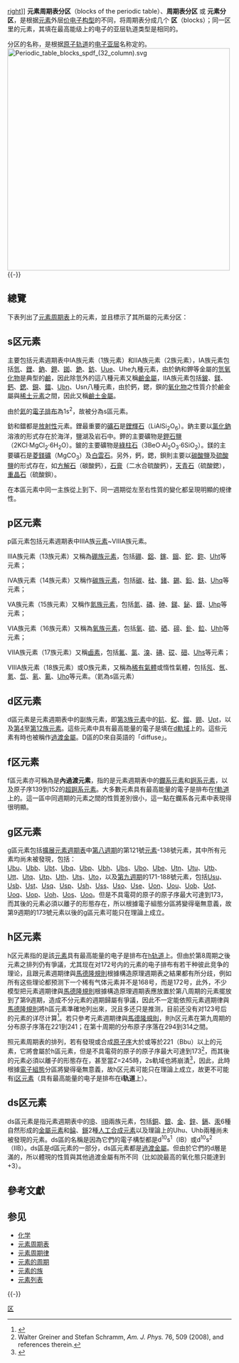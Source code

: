 [[FILE:Orbitalblöcke_neu.svg|right]]]]
'''元素周期表分区'''（blocks of the periodic table）、'''周期表分区''' 或 '''元素分区'''，是根据[[元素|元素]]外层[[价电子|价电子]][[电子排布|构型]]的不同，将周期表分成几个 '''区'''（blocks）；同一区里的元素，其填在最高能级上的电子的亚层轨道类型是相同的。

分区的名称，是根据[[原子轨道|原子轨道]]的[[原子轨道#電子亚層|电子亚层]]名称定的。
[[Image:Periodic_table_blocks_spdf_(32_column).svg|500px]]
{{-}}

== 總覽 ==
{{main|元素周期表}}
下表列出了[[元素周期表|元素周期表]]上的元素，並且標示了其所屬的元素分区：
{{元素週期表_(正文)|type=block|顯示缺字=no}}

== s区元素 ==
{{main|s区元素}}
<div style="float: right; margin-left: 20px; font-size:85%;">
{{Periodic table (micro)|type=block|number=-1|mark=s block|caption=s區元素在週期表中的位置}}
</div>
主要包括元素週期表中IA族元素（1族元素）和IIA族元素（2族元素），IA族元素包括[[氫|氫]]、[[鋰|鋰]]、[[鈉|鈉]]、[[鉀|鉀]]、[[銣|銣]]、[[銫|銫]]、[[鈁|鈁]]、[[Uue|Uue]]、Uhe九種元素，由於鈉和鉀等金屬的[[氫氧化物|氫氧化物]]是典型的[[鹼|鹼]]，因此除氫外的這八種元素又稱[[鹼金屬|鹼金屬]]，IIA族元素包括[[鈹|鈹]]、[[鎂|鎂]]、[[鈣|鈣]]、[[鍶|鍶]]、[[鋇|鋇]]、[[鐳|鐳]]、[[Ubn|Ubn]]、Usn八種元素，由於鈣，鍶，鋇的[[氧化物|氧化物]]之性質介於鹼金屬與[[稀土元素|稀土元素]]之間，因此又稱[[鹼土金屬|鹼土金屬]]。

由於[[氦|氦]]的[[電子排布|電子排布]]為1s<sup>2</sup>，故被分為s區元素。

鈁和鐳都是[[放射性|放射性]]元素。鋰最重要的[[礦石|礦石]]是[[鋰輝石|鋰輝石]]（LiAlSi<sub>2</sub>O<sub>6</sub>）。鈉主要以[[氯化鈉|氯化鈉]]溶液的形式存在於海洋，鹽湖及岩石中。鉀的主要礦物是[[鉀石鹽|鉀石鹽]]（2KCl·MgCl<sub>2</sub>·6H<sub>2</sub>O）。鈹的主要礦物是[[綠柱石|綠柱石]]（3BeO·Al<sub>2</sub>O<sub>3</sub>·6SiO<sub>2</sub>）。鎂的主要礦石是[[菱鎂礦|菱鎂礦]]（MgCO<sub>3</sub>）及[[白雲石|白雲石]]。另外，鈣，鍶，鋇則主要以[[碳酸鹽|碳酸鹽]]及[[硫酸鹽|硫酸鹽]]的形式存在，如[[方解石|方解石]]（碳酸鈣），[[石膏|石膏]]（二水合硫酸鈣），[[天青石|天青石]]（硫酸鍶），[[重晶石|重晶石]]（硫酸鋇）。

在本區元素中同一主族從上到下、同一週期從左至右性質的變化都呈現明顯的規律性。

== p区元素 ==
{{main|p区元素}}
<div style="float: right; margin-left: 20px; font-size:85%;">
{{Periodic table (micro)|type=block|number=-1|mark=p block|caption=p區元素在週期表中的位置}}
</div>
p區元素包括元素週期表中IIIA族[[元素|元素]]~VIIIA族元素。

IIIA族元素（13族元素）又稱為[[硼族元素|硼族元素]]，包括[[硼|硼]]、[[鋁|鋁]]、[[鎵|鎵]]、[[銦|銦]]、[[鉈|鉈]]、[[鉨|鉨]]、[[Uht|Uht]]等元素；

IVA族元素（14族元素）又稱作[[碳族元素|碳族元素]]，包括[[碳|碳]]、[[硅|硅]]、[[鍺|鍺]]、[[錫|錫]]、[[鉛|鉛]]、[[鈇|鈇]]、[[Uhq|Uhq]]等元素；

VA族元素（15族元素）又稱作[[氮族元素|氮族元素]]，包括[[氮|氮]]、[[磷|磷]]、[[砷|砷]]、[[銻|銻]]、[[鉍|鉍]]、[[鏌|鏌]]、[[Uhp|Uhp]]等元素；

VIA族元素（16族元素）又稱為[[氧族元素|氧族元素]]，包括[[氧|氧]]、[[硫|硫]]、[[硒|硒]]、[[碲|碲]]、[[釙|釙]]、[[鉝|鉝]]、[[Uhh|Uhh]]等元素；

VIIA族元素（17族元素）又稱[[鹵素|鹵素]]，包括[[氟|氟]]、[[氯|氯]]、[[溴|溴]]、[[碘|碘]]、[[砹|砹]]、[[鿬|鿬]]、[[Uhs|Uhs]]等元素；

VIIIA族元素（18族元素）或O族元素，又稱為[[稀有氣體|稀有氣體]]或惰性氣體，包括[[氖|氖]]、[[氬|氬]]、[[氪|氪]]、[[氙|氙]]、[[氡|氡]]、[[鿫|鿫]]、[[Uho|Uho]]等元素。（氦為s區元素）

== d区元素 ==
{{main|d区元素}}
<div style="float: right; margin-left: 20px; font-size:85%;">
{{Periodic table (micro)|type=block|number=-1|mark=d block|caption=d區元素在週期表中的位置}}
</div>
d區元素是元素週期表中的副族元素，即[[3族元素|第3族元素]]中的[[鈧|鈧]]、[[釔|釔]]、[[鎦|鎦]]、[[鐒|鐒]]、[[Upt|Upt]]，以及[[4族元素|第4]]至[[12族元素|第12族元素]]。這些元素中具有最高能量的電子是填在[[d軌域|d軌域]]上的。這些元素有時也被稱作[[過渡金屬|過渡金屬]]。D區的D來自英語的「diffuse」。

== f区元素 ==
{{main|f区元素}}
<div style="float: right; margin-left: 20px; font-size:85%;">
{{Periodic table (micro)|type=block|number=-1|mark=f block|caption=f區元素在週期表中的位置}}
</div>
f區元素亦可稱為是'''內過渡元素'''，指的是元素週期表中的[[鑭系元素|鑭系元素]]和[[錒系元素|錒系元素]]，以及原子序139到152的[[超錒系元素|超錒系元素]]。大多數元素具有最高能量的電子是排布在[[原子軌道|f軌道]]上的。這一區中同週期的元素之間的性質差別很小，這一點在鑭系各元素中表現得很明顯。

== g区元素 ==
{{main|g区元素}}
g區元素包括[[擴展元素週期表|擴展元素週期表]]中[[第八週期元素|第八週期]]的第121號[[元素|元素]]-138號元素，其中所有元素均尚未被發現，包括：<br>[[Ubu|Ubu]]、[[Ubb|Ubb]]、[[Ubt|Ubt]]、[[Ubq|Ubq]]、[[Ubp|Ubp]]、[[Ubh|Ubh]]、[[Ubs|Ubs]]、[[Ubo|Ubo]]、[[Ube|Ube]]、[[Utn|Utn]]、[[Utu|Utu]]、[[Utb|Utb]]、[[Utt|Utt]]、[[Utq|Utq]]、[[Utp|Utp]]、[[Uth|Uth]]、[[Uts|Uts]]、[[Uto|Uto]]，以及[[第九週期元素|第九週期]]的171-188號元素，包括[[Usu|Usu]]、[[Usb|Usb]]、[[Ust|Ust]]、[[Usq|Usq]]、[[Usp|Usp]]、[[Ush|Ush]]、[[Uss|Uss]]、[[Uso|Uso]]、[[Use|Use]]、[[Uon|Uon]]、[[Uou|Uou]]、[[Uob|Uob]]、[[Uot|Uot]]、[[Uoq|Uoq]]、[[Uop|Uop]]、[[Uoh|Uoh]]、[[Uos|Uos]]、[[Uoo|Uoo]]。但是不具電荷的原子的原子序最大可達到173，而其後的元素必須以離子的形態存在，所以根據電子組態分區將變得毫無意義，故第9週期的173號元素以後的g區元素可能只在理論上成立。

== h区元素 ==
h区元素指的是該[[元素|元素]]具有最高能量的电子是排布在[[原子軌道|h轨道]]上。但由於第8周期之後元素之排列仍有爭議，尤其现在对172号内的元素的电子排布有若干种彼此竞争的理论，且跟元素週期律與[[馬德隆規則|馬德隆規則]]根據構造原理週期表之結果都有所分歧，例如所有这些理论都预测下一个稀有气体元素并不是168号，而是172号，此外，不少模型把元素週期律與[[馬德隆規則|馬德隆規則]]根據構造原理週期表應放置於第八周期的元素擺放到了第9週期，造成不分元素的週期歸屬有爭議，因此不一定能依照元素週期律與[[馬德隆規則|馬德隆規則]]將h區元素準確地列出來，況且多还只是推测，目前还没有对123号后的元素的详尽计算<ref>{{Cite journal|title=A suggested periodic table up to Z ≤ 172, based on Dirac–Fock calculations on atoms and ions|first1=P.|authorlink=Pekka Pyykkö|journal=Physical Chemistry Chemical Physics|issue=1|doi=10.1039/c0cp01575j|year=2011|volume=13|pages=161–168|bibcode=2011PCCP...13..161P|pmid=20967377|last1=Pyykkö}}</ref>。若只參考元素週期律與[[馬德隆規則|馬德隆規則]]，則h区元素在第九周期的分布原子序落在221到241；在第十周期的分布原子序落在294到314之間。

{{Anchor|i区元素}}照元素周期表的排列，若有發現或合成[[原子序|原子序]]大於或等於221（Bbu）以上的元素，它將會屬於h區元素，但是不具電荷的原子的原子序最大可達到173<ref name="Greiner">Walter Greiner and Stefan Schramm, ''Am. J. Phys.'' 76, 509 (2008), and references therein.</ref>，而其後的元素必須以離子的形態存在，甚至當Z=245時，2s軌域也將崩潰<ref>{{cite book|last1=Reinhardt|first1=Joachim|title = Nuclear Physics: Present and Future|pages=195–210|last2=Greiner|first2=Walter|doi=10.1007/978-3-319-10199-6_19|date=2015|chapter=Probing Supercritical Fields with Real and with Artificial Nuclei|isbn=978-3-319-10198-9}}</ref>，因此，此時根據[[電子組態|電子組態]]分區將變得毫無意義，故h区元素可能只在理論上成立，故更不可能有[[i区元素|i区元素]]（具有最高能量的电子是排布在'''i轨道'''上）。

== ds区元素 ==
<div style="float: right; margin-left: 20px; font-size:85%;">
{{Periodic table (micro)|type=block|number=-1|mark_element=銅,銀,金,鋅,鎘,汞,錀,鎶|caption=ds區元素在週期表中的位置}}
</div>
ds區元素是指元素週期表中的[[銅族元素|IB]]、[[鋅族元素|IIB]]兩族元素，包括[[銅|銅]]、[[銀|銀]]、[[金|金]]、[[鋅|鋅]]、[[鎘|鎘]]、[[汞|汞]]6種自然形成的[[金屬元素|金屬元素]]和[[錀|錀]]、[[鎶|鎶]]2種[[人工合成元素|人工合成元素]]以及理論上的Uhu、Uhb兩種尚未被發現的元素。ds區的名稱是因為它們的電子構型都是d<sup>10</sup>s<sup>1</sup>（ⅠB）或d<sup>10</sup>s<sup>2</sup>（ⅡB）。ds區是d區元素的一部分，ds區元素都是[[過渡金屬|過渡金屬]]。但由於它們的d層是滿的，所以體現的性質與其他過渡金屬有所不同（比如說最高的氧化態只能達到+3）。

== 參考文獻 ==
{{Reflist}}

== 参见 ==
* [[化学|化学]]
* [[元素周期表|元素周期表]]
* [[元素周期律|元素周期律]]
* [[周期_(化学)|元素的周期]]
* [[族_(化学)|元素的族]]
* [[元素列表|元素列表]]

{{-}}
{{化學元素分類}}

[[Category:元素周期表|区]]